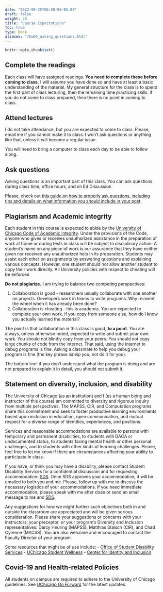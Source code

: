 ```yaml
---
date: "2022-09-25T00:00:00-05:00"
draft: false
weight: 20
title: "Course Expectations"
toc: true
type: book
aliases: "/hw00_asking_questions.html"
---
```


```r
knitr::opts_chunk$set()
```


## Complete the readings

Each class will have assigned readings. **You need to complete these before coming to class.** I will assume you have done so and have at least a basic understanding of the material. My general structure for the class is to spend the first part of class lecturing, then the remaining time practicing skills. If you do not come to class prepared, then there is no point in coming to class.


## Attend lectures 

I do not take attendance, but you are expected to come to class. Please, email me if you cannot make it to class: I won't ask questions or anything like that, unless it will become a regular issue. 

You will need to bring a computer to class each day to be able to follow along.


## Ask questions

Asking questions is an important part of this class. You can ask questions during class time, office hours, and on Ed Discussion. 

Please, check out [this guide on how to properly ask questions, including tips and details on what information you should include in your post](/faq/asking-questions/).


## Plagiarism and Academic integrity

Each student in this course is expected to abide by the [University of Chicago Code of Academic Integrity](https://college.uchicago.edu/student-services/academic-integrity-student-conduct). Under the provisions of the Code, anyone who gives or receives unauthorized assistance in the preparation of work at home or during tests in class will be subject to disciplinary action. A student's name on any piece of work is our assurance that they have neither given nor received any unauthorized help in its preparation. Students may assist each other on assignments by answering questions and explaining various concepts. However, one student should not allow another student to copy their work directly. All University policies with respect to cheating will be enforced.

**Do not plagiarize.** I am trying to balance two competing perspectives:

1. Collaboration is good - researchers usually collaborate with one another on projects. Developers work in teams to write programs. Why reinvent the wheel when it has already been done?
1. Collaboration is cheating - this is academia. You are expected to complete your own work. If you copy from someone else, how do I know you actually learned the material?

The point is that collaboration in this class is good, **to a point**. You are always, unless otherwise noted, expected to write and submit your own work. You should not blindly copy from your peers. You should not copy large chunks of code from the internet. That said, using the internet to debug programs is fine. Asking a classmate to help you debug your program is fine (the key phrase is*help you*, not do it for you).

The bottom line: if you don't understand what the program is doing and are not prepared to explain it in detail, you should not submit it.


## Statement on diversity, inclusion, and disability

The University of Chicago (as an institution) and I (as a human being and instructor of this course) am committed to diversity and rigorous inquiry from multiple perspectives. The MAPSS, CIR, and Computation programs share this commitment and seek to foster productive learning environments based upon inclusion in education, open communication, and mutual respect for a diverse range of identities, experiences, and positions.

Services and reasonable accommodations are available to persons with temporary and permanent disabilities, to students with DACA or undocumented status, to students facing mental health or other personal challenges, and to students with other kinds of learning challenges. Please, feel free to let me know if there are circumstances affecting your ability to participate in class. 

If you have, or think you may have a disability, please contact Student Disability Services for a confidential discussion and for requesting accommodation: [SDS](https://disabilities.uchicago.edu/about-3-2-2/contact-us/). Once SDS approves your accommodation, it will be emailed to both you and me. Please, follow up with me to discuss the necessary logistics of your accommodations. If you need immediate accommodation, please speak with me after class or send an email message to me and [SDS](https://disabilities.uchicago.edu/about-3-2-2/contact-us/).

Any suggestions for how we might further such objectives both in and outside the classroom are appreciated and will be given serious consideration. Please share your suggestions or concerns with your instructors, your preceptor, or your program’s Diversity and Inclusion representatives: Darcy Heuring (MAPSS), Matthias Staisch (CIR), and Chad Cyrenne (MACSS). You are also welcome and encouraged to contact the Faculty Director of your program.

Some resources that might be of use include:
- [Office of Student Disability Services](https://disabilities.uchicago.edu/)
- [UChicago Student Wellness](https://wellness.uchicago.edu/)
- [Center for Identity and Inclusion](https://inclusion.uchicago.edu/)

<!--
### Disability accommodations

Your access in this course is important to me. Please request your accommodation letter early in the semester, or as soon as you become registered with Student Disability Services (SDS), so that we have adequate time to arrange your approved academic accommodations.
 
- Once SDS approves your accommodation letter, it will be emailed to both you and me. Please follow up with me to discuss the necessary logistics of your accommodations.
- If you experience any access barriers in this course, such as with printed content, graphics, online materials, or any communication barriers, reach out to me or SDS right away.
- If you need immediate accommodation, please speak with me after class or send an email message to me and [SDS](mailto:sds_cu@cornell.edu).
 
If you have, or think you may have a disability, please contact Student Disability Services for a confidential discussion: [SDS](mailto:sds_cu@cornell.edu) or visit [sds.cornell.edu](https://sds.cornell.edu) to learn more. 
-->

## Covid-19 and Health-related Policies

All students on campus are required to adhere to the University of Chicago guidelines. See [UChicago Go Forward](https://goforward.uchicago.edu/) for the latest updates.


